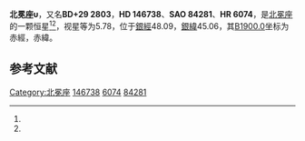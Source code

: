 {{Starbox begin
| name = 北冕座υ
}}
{{Starbox observe
| epoch = [[J2000.0|J2000.0]]
| constell = [[北冕座|北冕座]]<ref name=SIMBAD>{{cite web
 | url=http://simbad.u-strasbg.fr/simbad/sim-id?Ident=HR+6074
 | title=Pulsating variable Star
 | publisher=Centre de Données astronomiques de Strasbourg
 | work=SIMBAD
 | accessdate=2012-07-13
 | archive-date=2016-03-17
 | archive-url=https://web.archive.org/web/20160317064150/http://simbad.u-strasbg.fr/simbad/sim-id?Ident=HR+6074
 | dead-url=no
 }}</ref><ref name=DATA>{{cite web
 | url=http://vizier.u-strasbg.fr/viz-bin/VizieR-5?-out.add=.&-source=5050&-corr=PK=HR&-out.max=9999&HR=6074
 | title=VizieR Detailed Page
 | accessdate=2012-07-13
 | archive-date=2016-03-04
 | archive-url=https://web.archive.org/web/20160304200129/http://vizier.u-strasbg.fr/viz-bin/VizieR-5?-out.add=.&-source=5050&-corr=PK=HR&-out.max=9999&HR=6074
 | dead-url=no
 }}</ref>
| 星官 = 
| ra = {{RA|16|16|44.8}}<ref name=SIMBAD /><ref name=DATA />
| dec = {{DEC|+29|9|1}}<ref name=SIMBAD /><ref name=DATA />
| appmag_v = 5.78<ref name=SIMBAD /><ref name=DATA />
}}
{{Starbox character
| class = A3V<ref name=SIMBAD /><ref name=DATA />
| b-v = 0.07<ref name=SIMBAD /><ref name=DATA />
| u-b = 0.1<ref name=SIMBAD /><ref name=DATA />
| r-i = 0<ref name=SIMBAD /><ref name=DATA />
| variable = 
}}
{{Starbox astrometry
| radial_v = 0.1
| prop_mo_ra = 7
| parallax = 
| p_error = 
}}
{{Starbox catalog
| names =BD+29 2803，[[SAO星表|SAO]] 84281，[[HD星表|HD]] 146738，[[HR星表|HR]] 6074}}
{{Starbox reference |Simbad=HR+6074}}
{{Starbox end}}

'''北冕座υ'''，又名'''BD+29 2803'''，'''HD 146738'''、'''SAO 84281'''、'''HR 6074'''，是[[北冕座|北冕座]]的一颗恒星<ref name=SIMBAD /><ref name=DATA />，视星等为5.78，位于[[銀道座標系|銀經]]48.09，[[銀道座標系|銀緯]]45.06，其[[B1900.0|B1900.0]]坐标为赤經{{RA|16|12|44.4}}，赤緯{{DEC|+29|45.06|51}}。

== 参考文献 ==
{{reflist}}

{{star-stub}}

{{北冕座恒星}}
[[Category:北冕座|Category:北冕座]]
[[Category:HD和HDE天體|146738]]
[[Category:HR天體|6074]]
[[Category:SAO天體|84281]]